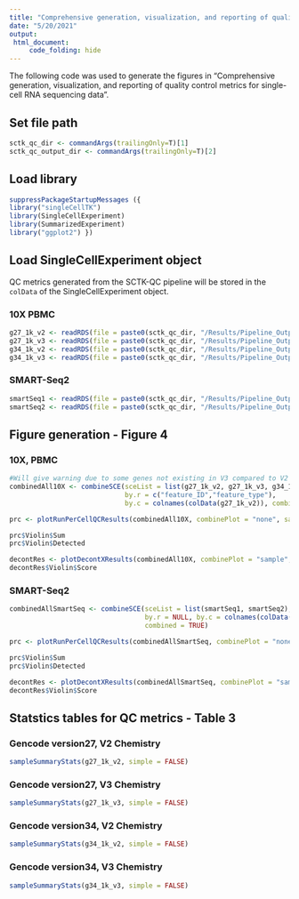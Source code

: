 ```yaml
---
title: "Comprehensive generation, visualization, and reporting of quality control metrics for single-cell RNA sequencing data"
date: "5/20/2021"
output: 
 html_document:
     code_folding: hide
---
```


The following code was used to generate the figures in "Comprehensive generation, visualization, and reporting of quality control metrics for single-cell RNA sequencing data".

## Set file path

```r
sctk_qc_dir <- commandArgs(trailingOnly=T)[1]
sctk_qc_output_dir <- commandArgs(trailingOnly=T)[2]
```

## Load library

```r
suppressPackageStartupMessages ({ 
library("singleCellTK")
library(SingleCellExperiment)
library(SummarizedExperiment)
library("ggplot2") })
```

## Load SingleCellExperiment object

QC metrics generated from the SCTK-QC pipeline will be stored in the `colData` of the SingleCellExperiment object.

### 10X PBMC

```r
g27_1k_v2 <- readRDS(file = paste0(sctk_qc_dir, "/Results/Pipeline_Output/g27_pbmc1k_v2/R/g27_pbmc1k_v2_Cells.rds"))
g27_1k_v3 <- readRDS(file = paste0(sctk_qc_dir, "/Results/Pipeline_Output/g27_pbmc1k_v3/R/g27_pbmc1k_v3_Cells.rds"))
g34_1k_v2 <- readRDS(file = paste0(sctk_qc_dir, "/Results/Pipeline_Output/g34_pbmc1k_v2/R/g34_pbmc1k_v2_Cells.rds"))
g34_1k_v3 <- readRDS(file = paste0(sctk_qc_dir, "/Results/Pipeline_Output/g34_pbmc1k_v3/R/g34_pbmc1k_v3_Cells.rds"))
```

### SMART-Seq2

```r
smartSeq1 <- readRDS(file = paste0(sctk_qc_dir, "/Results/Pipeline_Output/HCA_SCP424_PBMC1/R/HCA_SCP424_PBMC1_Cells.rds"))
smartSeq2 <- readRDS(file = paste0(sctk_qc_dir, "/Results/Pipeline_Output/HCA_SCP424_PBMC2/R/HCA_SCP424_PBMC2_Cells.rds"))
```

## Figure generation - Figure 4

### 10X, PBMC

```r
#Will give warning due to some genes not existing in V3 compared to V2
combinedAll10X <- combineSCE(sceList = list(g27_1k_v2, g27_1k_v3, g34_1k_v2, g34_1k_v3),
                             by.r = c("feature_ID","feature_type"),
                             by.c = colnames(colData(g27_1k_v2)), combined = TRUE)

prc <- plotRunPerCellQCResults(combinedAll10X, combinePlot = "none", sample = combinedAll10X$sample)

prc$Violin$Sum
prc$Violin$Detected

decontRes <- plotDecontXResults(combinedAll10X, combinePlot = "sample", sample = combinedAll10X$sample, reducedDimName = "decontX_UMAP")
decontRes$Violin$Score
```

### SMART-Seq2

```r
combinedAllSmartSeq <- combineSCE(sceList = list(smartSeq1, smartSeq2), 
                                  by.r = NULL, by.c = colnames(colData(smartSeq1)), 
                                  combined = TRUE)

prc <- plotRunPerCellQCResults(combinedAllSmartSeq, combinePlot = "none", sample = combinedAllSmartSeq$sample)

prc$Violin$Sum
prc$Violin$Detected

decontRes <- plotDecontXResults(combinedAllSmartSeq, combinePlot = "sample", sample = combinedAllSmartSeq$sample, reducedDimName = "decontX_UMAP")
decontRes$Violin$Score
```

## Statstics tables for QC metrics - Table 3

### Gencode version27, V2 Chemistry

```r
sampleSummaryStats(g27_1k_v2, simple = FALSE)
```

### Gencode version27, V3 Chemistry

```r
sampleSummaryStats(g27_1k_v3, simple = FALSE)
```

### Gencode version34, V2 Chemistry

```r
sampleSummaryStats(g34_1k_v2, simple = FALSE)
```

### Gencode version34, V3 Chemistry

```r
sampleSummaryStats(g34_1k_v3, simple = FALSE)
```
